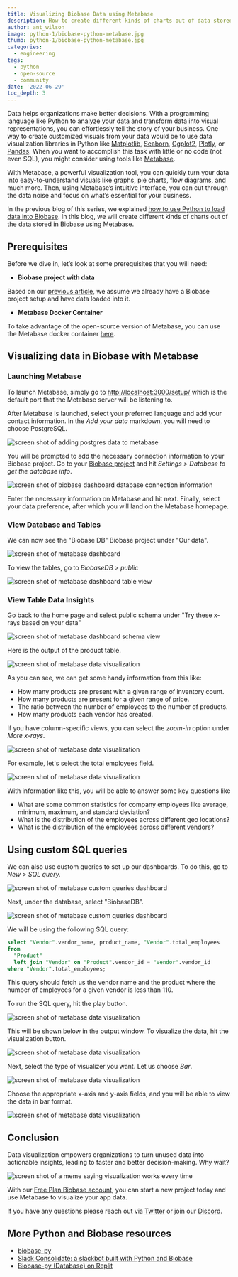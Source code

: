 ```yaml
---
title: Visualizing Biobase Data using Metabase
description: How to create different kinds of charts out of data stored in Biobase using Metabase.
author: ant_wilson
image: python-1/biobase-python-metabase.jpg
thumb: python-1/biobase-python-metabase.jpg
categories:
  - engineering
tags:
  - python
  - open-source
  - community
date: '2022-06-29'
toc_depth: 3
---
```


Data helps organizations make better decisions. With a programming language like Python to analyze your data and transform data into visual representations, you can effortlessly tell the story of your business. One way to create customized visuals from your data would be to use data visualization libraries in Python like [Matplotlib](https://matplotlib.org/), [Seaborn](https://seaborn.pydata.org/), [Ggplot2](https://ggplot2.tidyverse.org/index.html), [Plotly](https://plotly.com/), or [Pandas](https://pandas.pydata.org/). When you want to accomplish this task with little or no code (not even SQL), you might consider using tools like [Metabase](https://www.metabase.com/).

With Metabase, a powerful visualization tool, you can quickly turn your data into easy-to-understand visuals like graphs, pie charts, flow diagrams, and much more. Then, using Metabase’s intuitive interface, you can cut through the data noise and focus on what’s essential for your business.

In the previous blog of this series, we explained [how to use Python to load data into Biobase](https://biobase.studio/blog/loading-data-biobase-python). In this blog, we will create different kinds of charts out of the data stored in Biobase using Metabase.

## Prerequisites

Before we dive in, let’s look at some prerequisites that you will need:

- **Biobase project with data**

Based on our [previous article](https://biobase.studio/blog/loading-data-biobase-python), we assume we already have a Biobase project setup and have data loaded into it.

- **Metabase Docker Container**

To take advantage of the open-source version of Metabase, you can use the Metabase docker container [here](https://hub.docker.com/r/metabase/metabase).

## Visualizing data in Biobase with Metabase

### Launching Metabase

To launch Metabase, simply go to [http://localhost:3000/setup/](http://localhost:3000/setup/) which is the default port that the Metabase server will be listening to.

After Metabase is launched, select your preferred language and add your contact information. In the _Add your data_ markdown, you will need to choose PostgreSQL.

![screen shot of adding postgres data to metabase](/images/blog/python-1/adding-postgresql-data-metabase.png)

You will be prompted to add the necessary connection information to your Biobase project. Go to your [Biobase project](https://biobase.studio/dashboard/) and hit _Settings > Database to get the database info_.

![screen shot of biobase dashboard database connection information](/images/blog/python-1/biobase-dashboard-connect-database-info.png)

Enter the necessary information on Metabase and hit next. Finally, select your data preference, after which you will land on the Metabase homepage.

### View Database and Tables

We can now see the "Biobase DB" Biobase project under "Our data".

![screen shot of metabase dashboard](/images/blog/python-1/metabase-dashboard-with-biobase-db.png)

To view the tables, go to _BiobaseDB > public_

![screen shot of metabase dashboard table view](/images/blog/python-1/metabase-dashboard-02.png)

### View Table Data Insights

Go back to the home page and select public schema under "Try these x-rays based on your data"

![screen shot of metabase dashboard schema view](/images/blog/python-1/metabase-dashboard-03.png)

Here is the output of the product table.

![screen shot of metabase data visualization](/images/blog/python-1/metabase-visualization-biobase-db.png)

As you can see, we can get some handy information from this like:

- How many products are present with a given range of inventory count.
- How many products are present for a given range of price.
- The ratio between the number of employees to the number of products.
- How many products each vendor has created.

If you have column-specific views, you can select the _zoom-in_ option under _More x-rays_.

![screen shot of metabase data visualization](/images/blog/python-1/metabase-visualization-biobase-db-02.png)

For example, let's select the total employees field.

![screen shot of metabase data visualization](/images/blog/python-1/metabase-visualization-biobase-data.png)

With information like this, you will be able to answer some key questions like

- What are some common statistics for company employees like average, minimum, maximum, and standard deviation?
- What is the distribution of the employees across different geo locations?
- What is the distribution of the employees across different vendors?

## Using custom SQL queries

We can also use custom queries to set up our dashboards. To do this, go to _New > SQL query._

![screen shot of metabase custom queries dashboard](/images/blog/python-1/metabase-dashboard-04.png)

Next, under the database, select "BiobaseDB".

![screen shot of metabase custom queries dashboard](/images/blog/python-1/metabase-dashboard-05.png)

We will be using the following SQL query:

```sql
select "Vendor".vendor_name, product_name, "Vendor".total_employees
from
  "Product"
  left join "Vendor" on "Product".vendor_id = "Vendor".vendor_id
where "Vendor".total_employees;
```

This query should fetch us the vendor name and the product where the number of employees for a given vendor is less than 110.

To run the SQL query, hit the play button.

![screen shot of metabase data visualization](/images/blog/python-1/metabase-dashboard-06.png)

This will be shown below in the output window. To visualize the data, hit the visualization button.

![screen shot of metabase data visualization](/images/blog/python-1/metabase-dashboard-07.png)

Next, select the type of visualizer you want. Let us choose _Bar_.

![screen shot of metabase data visualization](/images/blog/python-1/metabase-dashboard-08.png)

Choose the appropriate x-axis and y-axis fields, and you will be able to view the data in bar format.

![screen shot of metabase data visualization](/images/blog/python-1/metabase-report.png)

## Conclusion

Data visualization empowers organizations to turn unused data into actionable insights, leading to faster and better decision-making. Why wait?

![screen shot of a meme saying visualization works every time](/images/blog/python-1/final-meme.png)

With our [Free Plan Biobase account](https://biobase.studio/dashboard/), you can start a new project today and use Metabase to visualize your app data.

If you have any questions please reach out via [Twitter](https://twitter.com/biobase) or join our [Discord](https://discord.biobase.studio).

## More Python and Biobase resources

- [biobase-py](https://github.com/biobase-ai-community/biobase-py)
- [Slack Consolidate: a slackbot built with Python and Biobase](slack-consolidate-slackbot-to-consolidate-messages)
- [Biobase-py (Database) on Replit](https://replit.com/@Biobase/Biobase-py-Database?v=1)
